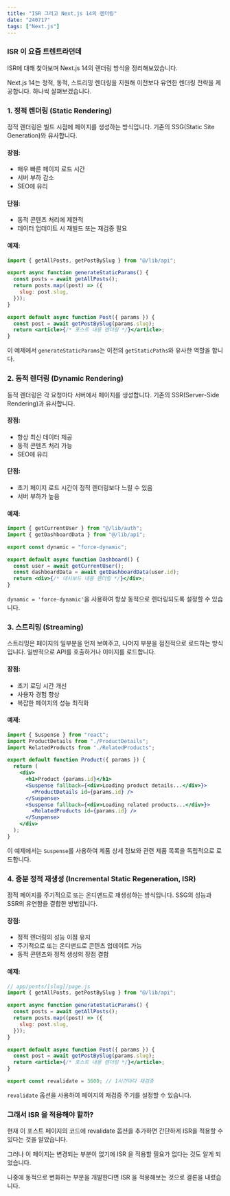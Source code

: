 ```yaml
---
title: "ISR 그리고 Next.js 14의 렌더링"
date: "240717"
tags: ["Next.js"]
---
```


### ISR 이 요즘 트렌트라던데

ISR에 대해 찾아보며 Next.js 14의 렌더링 방식을 정리해보았습니다.

Next.js 14는 정적, 동적, 스트리밍 렌더링을 지원해 이전보다 유연한 렌더링 전략을 제공합니다. 하나씩 살펴보겠습니다.

### 1. 정적 렌더링 (Static Rendering)

정적 렌더링은 빌드 시점에 페이지를 생성하는 방식입니다. 기존의 SSG(Static Site Generation)와 유사합니다.

#### 장점:

- 매우 빠른 페이지 로드 시간
- 서버 부하 감소
- SEO에 유리

#### 단점:

- 동적 콘텐츠 처리에 제한적
- 데이터 업데이트 시 재빌드 또는 재검증 필요

#### 예제:

```jsx
import { getAllPosts, getPostBySlug } from "@/lib/api";

export async function generateStaticParams() {
  const posts = await getAllPosts();
  return posts.map((post) => ({
    slug: post.slug,
  }));
}

export default async function Post({ params }) {
  const post = await getPostBySlug(params.slug);
  return <article>{/* 포스트 내용 렌더링 */}</article>;
}
```

이 예제에서 `generateStaticParams`는 이전의 `getStaticPaths`와 유사한 역할을 합니다.

### 2. 동적 렌더링 (Dynamic Rendering)

동적 렌더링은 각 요청마다 서버에서 페이지를 생성합니다. 기존의 SSR(Server-Side Rendering)과 유사합니다.

#### 장점:

- 항상 최신 데이터 제공
- 동적 콘텐츠 처리 가능
- SEO에 유리

#### 단점:

- 초기 페이지 로드 시간이 정적 렌더링보다 느릴 수 있음
- 서버 부하가 높음

#### 예제:

```jsx
import { getCurrentUser } from "@/lib/auth";
import { getDashboardData } from "@/lib/api";

export const dynamic = "force-dynamic";

export default async function Dashboard() {
  const user = await getCurrentUser();
  const dashboardData = await getDashboardData(user.id);
  return <div>{/* 대시보드 내용 렌더링 */}</div>;
}
```

`dynamic = 'force-dynamic'`을 사용하여 항상 동적으로 렌더링되도록 설정할 수 있습니다.

### 3. 스트리밍 (Streaming)

스트리밍은 페이지의 일부분을 먼저 보여주고, 나머지 부분을 점진적으로 로드하는 방식입니다. 일반적으로 API를 호출하거나 이미지를 로드합니다.

#### 장점:

- 초기 로딩 시간 개선
- 사용자 경험 향상
- 복잡한 페이지의 성능 최적화

#### 예제:

```jsx
import { Suspense } from "react";
import ProductDetails from "./ProductDetails";
import RelatedProducts from "./RelatedProducts";

export default function Product({ params }) {
  return (
    <div>
      <h1>Product {params.id}</h1>
      <Suspense fallback={<div>Loading product details...</div>}>
        <ProductDetails id={params.id} />
      </Suspense>
      <Suspense fallback={<div>Loading related products...</div>}>
        <RelatedProducts id={params.id} />
      </Suspense>
    </div>
  );
}
```

이 예제에서는 `Suspense`를 사용하여 제품 상세 정보와 관련 제품 목록을 독립적으로 로드합니다.

### 4. 증분 정적 재생성 (Incremental Static Regeneration, ISR)

정적 페이지를 주기적으로 또는 온디맨드로 재생성하는 방식입니다. SSG의 성능과 SSR의 유연함을 결합한 방법입니다.

#### 장점:

- 정적 렌더링의 성능 이점 유지
- 주기적으로 또는 온디맨드로 콘텐츠 업데이트 가능
- 동적 콘텐츠와 정적 생성의 장점 결합

#### 예제:

```jsx
// app/posts/[slug]/page.js
import { getAllPosts, getPostBySlug } from "@/lib/api";

export async function generateStaticParams() {
  const posts = await getAllPosts();
  return posts.map((post) => ({
    slug: post.slug,
  }));
}

export default async function Post({ params }) {
  const post = await getPostBySlug(params.slug);
  return <article>{/* 포스트 내용 렌더링 */}</article>;
}

export const revalidate = 3600; // 1시간마다 재검증
```

`revalidate` 옵션을 사용하여 페이지의 재검증 주기를 설정할 수 있습니다.

### 그래서 ISR 을 적용해야 할까?

현재 이 포스트 페이지의 코드에 revalidate 옵션을 추가하면 간단하게 ISR을 적용할 수 있다는 것을 알았습니다.

그러나 이 페이지는 변경되는 부분이 없기에 ISR 을 적용할 필요가 없다는 것도 알게 되었습니다.

나중에 동적으로 변화하는 부분을 개발한다면 ISR 을 적용해보는 것으로 결론을 내렸습니다.
